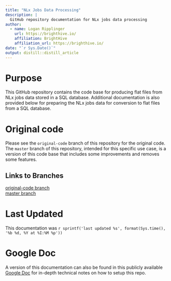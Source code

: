 ```yaml
---
title: "NLx Jobs Data Processing"
description: |
  GitHub repository documentation for NLx jobs data processing
author:
  - name: Logan Ripplinger
    url: https://brighthive.io/
    affiliation: BrightHive
    affiliation_url: https://brighthive.io/
date: "`r Sys.Date()`"
output: distill::distill_article
---
```


# Purpose

This GitHub repository contains the code base for producing flat files from NLx jobs data stored in a SQL database. Additional documentation is also provided below for preparing the NLx jobs data for conversion to flat files from a SQL database.

# Original code

Please see the `original-code` branch of this repository for the original code. The `master` branch of this repository, intended for this specific use case, is a version of this code base that includes some improvements and removes some features.

## Links to Branches

[original-code branch](https://github.com/brighthive/skills-import/tree/original-code)  
[master branch](https://github.com/brighthive/skills-import)

# Last Updated

This documentation was `r sprintf('last updated %s', format(Sys.time(), '%b %d, %Y at %I:%M %p'))`

# Google Doc

A version of this documentation can also be found in this publicly available  [Google Doc](https://docs.google.com/document/d/1_Bz1zeICXzgwQC_N637CQIyxHeRwMuSV5FG7GLDO9IM/edit?usp=sharing) for in-depth technical notes on how to setup this repo.